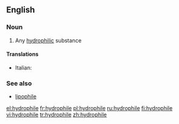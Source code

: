 ==English==

===Noun===
{{en-noun}}

#{{chemistry}} Any [[hydrophilic]] substance

====Translations====
{{top}}
* Italian: {{t+|it|idrofila|f}}
{{mid}}

{{bottom}}

===See also===
*[[lipophile]]

[[el:hydrophile]]
[[fr:hydrophile]]
[[pl:hydrophile]]
[[ru:hydrophile]]
[[fi:hydrophile]]
[[vi:hydrophile]]
[[tr:hydrophile]]
[[zh:hydrophile]]